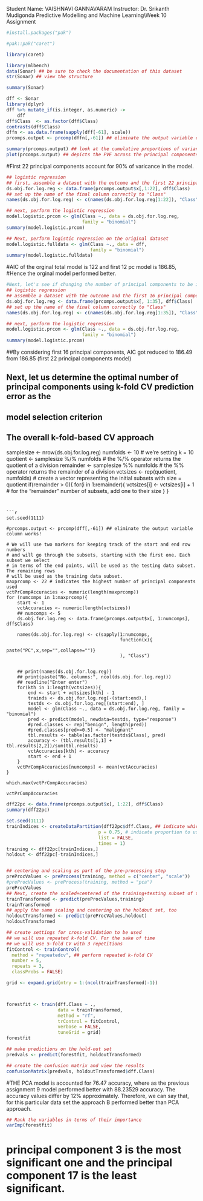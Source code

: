 Student Name: VAISHNAVI GANNAVARAM
Instructor: Dr. Srikanth Mudigonda
Predictive Modelling and Machine Learning\\Week 10 Assignment

```{r}
#install.packages("pak")

```

```{r}
#pak::pak("caret")
```

```{r}
library(caret)
```

```{r}
library(mlbench)
data(Sonar) ## be sure to check the documentation of this dataset
str(Sonar) ## view the structure
```
```{r}
summary(Sonar)
```

```{r}
dff <- Sonar
library(dplyr)
dff %>% mutate_if(is.integer, as.numeric) -> 
    dff
dff$Class  <- as.factor(dff$Class)
contrasts(dff$Class)
dffn <- as.data.frame(sapply(dff[-61], scale))
prcomps.output <- prcomp(dffn[,-61]) ## eliminate the output variable column works!

summary(prcomps.output) ## look at the cumulative proportions of variance explained
plot(prcomps.output) ## depicts the PVE across the principal components
```
#First 22 principal components account for 90% of varicance in the model.

```{r}
## logistic regression 
## first, assemble a dataset with the outcome and the first 22 principal components
ds.obj.for.log.reg <- data.frame(prcomps.output$x[,1:22], dff$Class)
## set up the name of the final column correctly to "Class"
names(ds.obj.for.log.reg) <- c(names(ds.obj.for.log.reg[1:22]), "Class")

## next, perform the logistic regression
model.logistic.prcom <- glm(Class ~., data = ds.obj.for.log.reg, 
                            family = "binomial")
summary(model.logistic.prcom)
```

```{r}
## Next, perform logistic regression on the original dataset
model.logistic.fulldata <- glm(Class ~., data = dff, 
                               family = "binomial")
summary(model.logistic.fulldata)
```
#AIC of the orginal total model is 122 and first 12 pc model is 186.85, 
#Hence the orginal model performed better.

```{r}
#Next, let's see if changing the number of principal components to be included in the logistic regression would lead to a better-fitting model.
## logistic regression 
## assemble a dataset with the outcome and the first 16 principal components
ds.obj.for.log.reg <- data.frame(prcomps.output$x[, 1:35], dff$Class)
## set up the name of the final column correctly to "Class"
names(ds.obj.for.log.reg) <- c(names(ds.obj.for.log.reg[1:35]), "Class")

## next, perform the logistic regression
model.logistic.prcom <- glm(Class ~., data = ds.obj.for.log.reg, 
                            family = "binomial")
summary(model.logistic.prcom)
```
##By considering first 16 principal components, AIC got reduced to 186.49 from 186.85 (first 22 principal components model)

## Next, let us determine the optimal number of principal components using k-fold CV prediction error as the
## model selection criterion

## The overall k-fold-based CV approach
samplesize <- nrow(ds.obj.for.log.reg)
numfolds <- 10 # we're setting k = 10
quotient <- samplesize %/% numfolds # the %/% operator returns the quotient of a division
remainder <- samplesize %% numfolds # the %% operator returns the remainder of a division
vctsizes <- rep(quotient, numfolds) # create a vector representing the initial subsets with size = quotient
if(remainder > 0){
    for(i in 1:remainder){
        vctsizes[i] <- vctsizes[i] + 1 # for the "remainder" number of subsets, add one to their size
    }
}
```


```{r}
set.seed(1111)

#prcomps.output <- prcomp(dff[,-61]) ## eliminate the output variable column works!

# We will use two markers for keeping track of the start and end row numbers
# and will go through the subsets, starting with the first one. Each subset we select
# in terms of the end points, will be used as the testing data subset. The remaining rows
# will be used as the training data subset.
maxprcomp <- 22 # indicates the highest number of principal components used
vctPrCompAccuracies <- numeric(length(maxprcomp))
for (numcomps in 1:maxprcomp){
    start <- 1
    vctAccuracies <- numeric(length(vctsizes))
    ## numcomps <- 5
    ds.obj.for.log.reg <- data.frame(prcomps.output$x[, 1:numcomps], dff$Class)

    names(ds.obj.for.log.reg) <- c(sapply(1:numcomps,
                                          function(x){
                                              paste("PC",x,sep="",collapse="")}
                                          ), "Class")


    ## print(names(ds.obj.for.log.reg))
    ## print(paste("No. columns:", ncol(ds.obj.for.log.reg)))    
    ## readline("Enter enter")
    for(kth in 1:length(vctsizes)){
        end <- start + vctsizes[kth] - 1
        trainds <- ds.obj.for.log.reg[-(start:end),]
        testds <- ds.obj.for.log.reg[(start:end), ]
        model <- glm(Class ~., data = ds.obj.for.log.reg, family = "binomial") 
        pred <- predict(model, newdata=testds, type="response")
        #pred.classes <- rep("benign", length(pred))
        #pred.classes[pred>=0.5] <- "malignant"
        tbl.results <- table(as.factor(testds$Class), pred)
        accuracy <- (tbl.results[1,1] + tbl.results[2,2])/sum(tbl.results)
        vctAccuracies[kth] <- accuracy
        start <- end + 1
    } 
    vctPrCompAccuracies[numcomps] <- mean(vctAccuracies)
}

which.max(vctPrCompAccuracies)
```

```{r}
vctPrCompAccuracies
```

```{r}
dff22pc <- data.frame(prcomps.output$x[, 1:22], dff$Class)
summary(dff22pc)

```
```{r}
set.seed(1111)
trainIndices <- createDataPartition(dff22pc$dff.Class, ## indicate which var. is outcome
                                  p = 0.75, # indicate proportion to use in training-testing
                                  list = FALSE, 
                                  times = 1)
training <- dff22pc[trainIndices,]
holdout <- dff22pc[-trainIndices,]


## centering and scaling as part of the pre-processing step
preProcValues <- preProcess(training, method = c("center", "scale"))
#preProcValues <- preProcess(training, method = "pca")
preProcValues
## Next, create the scaled+centered of the training+testing subset of the dataset
trainTransformed <- predict(preProcValues,training) 
trainTransformed
## apply the same scaling and centering on the holdout set, too
holdoutTransformed <- predict(preProcValues,holdout)
holdoutTransformed
```

```{r}
## create settings for cross-validation to be used
## we will use repeated k-fold CV. For the sake of time
## we will use 5-fold CV with 3 repetitions
fitControl <- trainControl(
  method = "repeatedcv", ## perform repeated k-fold CV
  number = 5,
  repeats = 3,
  classProbs = FALSE)
```

```{r}
grid <- expand.grid(mtry = 1:(ncol(trainTransformed)-1)) 



forestfit <- train(dff.Class ~ .,
                   data = trainTransformed, 
                   method = "rf",
                   trControl = fitControl,
                   verbose = FALSE,
                   tuneGrid = grid)
forestfit
```

```{r}
## make predictions on the hold-out set
predvals <- predict(forestfit, holdoutTransformed)

## create the confusion matrix and view the results
confusionMatrix(predvals, holdoutTransformed$dff.Class)
```

#THE PCA model is accounted for 76.47 accuracy, where as the previous assignment 9 model performed better with 88.23529 accuracy. The accuracy values differ by 12% approximately. Therefore, we can say that, for this particular data set the approach B performed better than PCA approach.

```{r}
## Rank the variables in terms of their importance
varImp(forestfit)
```
# principal component 3 is the most significant one and the principal component 17 is the least significant.
